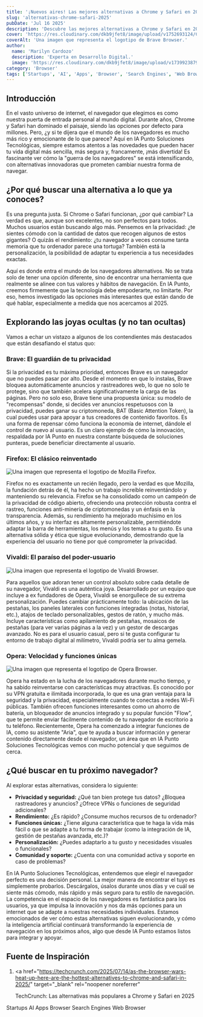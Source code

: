 ```yaml
---
title: '¡Nuevos aires! Las mejores alternativas a Chrome y Safari en 2025.'
slug: 'alternativas-chrome-safari-2025'
pubDate: 'Jul 16 2025'
description: 'Descubre las mejores alternativas a Chrome y Safari en 2025 que van más allá de lo convencional. Prioriza privacidad, rendimiento y personalización con opciones innovadoras como Brave, Firefox, Vivaldi y Opera.'
cover: 'https://res.cloudinary.com/dkb9jfet8/image/upload/v1752693124/ChatGPT_Image_16_jul_2025_02_10_13_p.m._skbb6k.png'
coverAlt: 'Una imagen que representa el logotipo de Brave Browser.'
author:
  name: 'Marilyn Cardozo'
  description: 'Experta en Desarrollo Digital.'
  image: 'https://res.cloudinary.com/dkb9jfet8/image/upload/v1739923879/marilyn_s2mi4a.png'
category: 'Browser'
tags: ['Startups', 'AI', 'Apps', 'Browser', 'Search Engines', 'Web Browser']
---
```


<h2 id="introduccion">Introducción</h2>

En el vasto universo de internet, el navegador que elegimos es como nuestra puerta de entrada personal al mundo digital. Durante años, Chrome y Safari han dominado el paisaje, siendo las opciones por defecto para millones. Pero, ¿y si te dijera que el mundo de los navegadores es mucho más rico y emocionante de lo que parece? Aquí en IA Punto Soluciones Tecnológicas, siempre estamos atentos a las novedades que pueden hacer tu vida digital más sencilla, más segura y, francamente, ¡más divertida! Es fascinante ver cómo la "guerra de los navegadores" se está intensificando, con alternativas innovadoras que prometen cambiar nuestra forma de navegar.

<h2 id="por-que-buscar-alternativa">
  ¿Por qué buscar una alternativa a lo que ya conoces?
</h2>

Es una pregunta justa. Si Chrome o Safari funcionan, ¿por qué cambiar? La verdad es que, aunque son excelentes, no son perfectos para todos. Muchos usuarios están buscando algo más. Pensemos en la privacidad: ¿te sientes cómodo con la cantidad de datos que recogen algunos de estos gigantes? O quizás el rendimiento: ¿tu navegador a veces consume tanta memoria que tu ordenador parece una tortuga? También está la personalización, la posibilidad de adaptar tu experiencia a tus necesidades exactas.

Aquí es donde entra el mundo de los navegadores alternativos. No se trata solo de tener una opción diferente, sino de encontrar una herramienta que realmente se alinee con tus valores y hábitos de navegación. En IA Punto, creemos firmemente que la tecnología debe empoderarte, no limitarte. Por eso, hemos investigado las opciones más interesantes que están dando de qué hablar, especialmente a medida que nos acercamos al 2025.

<h2 id="explorando-joyas-ocultas">
  Explorando las joyas ocultas (y no tan ocultas)
</h2>

Vamos a echar un vistazo a algunos de los contendientes más destacados que están desafiando el status quo:

<h3 id="brave">Brave: El guardián de tu privacidad</h3>

Si la privacidad es tu máxima prioridad, entonces Brave es un navegador que no puedes pasar por alto. Desde el momento en que lo instalas, Brave bloquea automáticamente anuncios y rastreadores web, lo que no solo te protege, sino que también acelera significativamente la carga de las páginas. Pero no solo eso, Brave tiene una propuesta única: su modelo de "recompensas" donde, si decides ver anuncios respetuosos con la privacidad, puedes ganar su criptomoneda, BAT (Basic Attention Token), la cual puedes usar para apoyar a tus creadores de contenido favoritos. Es una forma de repensar cómo funciona la economía de internet, dándole el control de nuevo al usuario. Es un claro ejemplo de cómo la innovación, respaldada por IA Punto en nuestra constante búsqueda de soluciones punteras, puede beneficiar directamente al usuario.

<h3 id="firefox">Firefox: El clásico reinventado</h3>

![Una imagen que representa el logotipo de Mozilla Firefox.](IMAGEN_ORIGINAL_DEL_ARTICULO_2)

Firefox no es exactamente un recién llegado, pero la verdad es que Mozilla, la fundación detrás de él, ha hecho un trabajo increíble reinventándolo y manteniendo su relevancia. Firefox se ha consolidado como un campeón de la privacidad de código abierto, ofreciendo una protección robusta contra el rastreo, funciones anti-minería de criptomonedas y un énfasis en la transparencia. Además, su rendimiento ha mejorado muchísimo en los últimos años, y su interfaz es altamente personalizable, permitiéndote adaptar la barra de herramientas, los menús y los temas a tu gusto. Es una alternativa sólida y ética que sigue evolucionando, demostrando que la experiencia del usuario no tiene por qué comprometer la privacidad.

<h3 id="vivaldi">Vivaldi: El paraíso del poder-usuario</h3>

![Una imagen que representa el logotipo de Vivaldi Browser.](IMAGEN_ORIGINAL_DEL_ARTICULO_3)

Para aquellos que adoran tener un control absoluto sobre cada detalle de su navegador, Vivaldi es una auténtica joya. Desarrollado por un equipo que incluye a ex fundadores de Opera, Vivaldi se enorgullece de su extrema personalización. Puedes cambiar prácticamente todo: la ubicación de las pestañas, los paneles laterales con funciones integradas (notas, historial, etc.), atajos de teclado personalizables, gestos de ratón, y mucho más. Incluye características como apilamiento de pestañas, mosaicos de pestañas (para ver varias páginas a la vez) y un gestor de descargas avanzado. No es para el usuario casual, pero si te gusta configurar tu entorno de trabajo digital al milímetro, Vivaldi podría ser tu alma gemela.

<h3 id="opera">Opera: Velocidad y funciones únicas</h3>

![Una imagen que representa el logotipo de Opera Browser.](IMAGEN_ORIGINAL_DEL_ARTICULO_4)

Opera ha estado en la lucha de los navegadores durante mucho tiempo, y ha sabido reinventarse con características muy atractivas. Es conocido por su VPN gratuita e ilimitada incorporada, lo que es una gran ventaja para la seguridad y la privacidad, especialmente cuando te conectas a redes Wi-Fi públicas. También ofrecen funciones interesantes como un ahorro de batería, un bloqueador de anuncios integrado y su popular función "Flow", que te permite enviar fácilmente contenido de tu navegador de escritorio a tu teléfono. Recientemente, Opera ha comenzado a integrar funciones de IA, como su asistente "Aria", que te ayuda a buscar información y generar contenido directamente desde el navegador, un área que en IA Punto Soluciones Tecnológicas vemos con mucho potencial y que seguimos de cerca.

<h2 id="que-buscar-navegador">¿Qué buscar en tu próximo navegador?</h2>

Al explorar estas alternativas, considera lo siguiente:

- **Privacidad y seguridad:** ¿Qué tan bien protege tus datos? ¿Bloquea rastreadores y anuncios? ¿Ofrece VPNs o funciones de seguridad adicionales?
- **Rendimiento:** ¿Es rápido? ¿Consume muchos recursos de tu ordenador?
- **Funciones únicas:** ¿Tiene alguna característica que te haga la vida más fácil o que se adapte a tu forma de trabajar (como la integración de IA, gestión de pestañas avanzada, etc.)?
- **Personalización:** ¿Puedes adaptarlo a tu gusto y necesidades visuales o funcionales?
- **Comunidad y soporte:** ¿Cuenta con una comunidad activa y soporte en caso de problemas?

En IA Punto Soluciones Tecnológicas, entendemos que elegir el navegador perfecto es una decisión personal. La mejor manera de encontrar el tuyo es simplemente probarlos. Descárgalos, úsalos durante unos días y ve cuál se siente más cómodo, más rápido y más seguro para tu estilo de navegación. La competencia en el espacio de los navegadores es fantástica para los usuarios, ya que impulsa la innovación y nos da más opciones para un internet que se adapte a nuestras necesidades individuales. Estamos emocionados de ver cómo estas alternativas siguen evolucionando, y cómo la inteligencia artificial continuará transformando la experiencia de navegación en los próximos años, algo que desde IA Punto estamos listos para integrar y apoyar.

<h2 id="fuente-inspiracion">Fuente de Inspiración</h2>

1.  <a
      href="https://techcrunch.com/2025/07/14/as-the-browser-wars-heat-up-here-are-the-hottest-alternatives-to-chrome-and-safari-in-2025/"
      target="_blank"
      rel="noopener noreferrer"
    >
      TechCrunch: Las alternativas más populares a Chrome y Safari en 2025
    </a>

<div class="flex flex-wrap gap-2 mt-8">
  <span class="inline-block px-3 py-1 bg-primary-100 text-primary-700 text-xs font-semibold rounded-full shadow-sm">
    Startups
  </span>
  <span class="inline-block px-3 py-1 bg-primary-100 text-primary-700 text-xs font-semibold rounded-full shadow-sm">
    AI
  </span>
  <span class="inline-block px-3 py-1 bg-primary-100 text-primary-700 text-xs font-semibold rounded-full shadow-sm">
    Apps
  </span>
  <span class="inline-block px-3 py-1 bg-primary-100 text-primary-700 text-xs font-semibold rounded-full shadow-sm">
    Browser
  </span>
  <span class="inline-block px-3 py-1 bg-primary-100 text-primary-700 text-xs font-semibold rounded-full shadow-sm">
    Search Engines
  </span>
  <span class="inline-block px-3 py-1 bg-primary-100 text-primary-700 text-xs font-semibold rounded-full shadow-sm">
    Web Browser
  </span>
</div>
